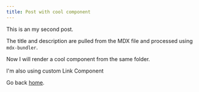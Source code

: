 ```yaml
---
title: Post with cool component
---
```



This is an my second post.

The title and description are pulled from the MDX file and processed using `mdx-bundler`.

Now I will render a cool component from the same folder.

I'm also using custom Link Component

Go back [home](/).

<FullBleed>
  <Boxes color="#a3f3ff" />
</FullBleed>
